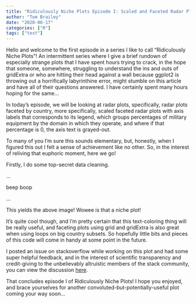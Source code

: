 ```yaml
---
title: "Ridiculously Niche Plots Episode I: Scaled and Faceted Radar Plots"
author: "Tom Brailey"
date: "2020-06-17"
categories: ["R"]
tags: ["test"]
---
```


Hello and welcome to the first episode in a series I like to call "Ridiculously Niche Plots"! An intermittent series where I give a brief rundown of especially strange plots that I have spent hours trying to crack, in the hope that someone, somewhere, struggling to understand the ins and outs of gridExtra or who are hitting their head against a wall because ggplot2 is throwing out a horrifically labyrinthine error, might stumble on this article and have all of their questions answered. I have certainly spent many hours hoping for the same...

In today's episode, we will be looking at radar plots, specifically, radar plots faceted by country, more specifically, scaled faceted radar plots with axis labels that corresponds to its legend, which groups percentages of military equipment by the domain in which they operate, and where if that percentage is 0, the axis text is grayed-out. 

To many of you I'm sure this sounds elementary, but, honestly, when I figured this out I felt a sense of achievement like no other. So, in the interest of reliving that euphoric moment, here we go! 

Firstly, I do some top-secret data cleaning. 

...

beep boop

...



This yields the above image! Wowee is that a niche plot! 

It's quite cool though, and I'm pretty certain that this text-coloring thing will be really useful, and faceting plots using grid and gridExtra is also great when using loops on big country subsets. So hopefully little bits and pieces of this code will come in handy at some point in the future. 

I posted an issue on stackoverflow while working on this plot and had some super helpful feedback, and in the interest of scientific transparency and credit-giving to the unbelievably altruistic members of the stack community, you can view the discussion [here](https://stackoverflow.com/questions/62413349/color-axis-text-based-on-variable-value-in-a-faceted-plot).

That concludes episode I of Ridiculously Niche Plots! I hope you enjoyed, and brace yourselves for another convoluted-but-potentially-useful plot coming your way soon...
